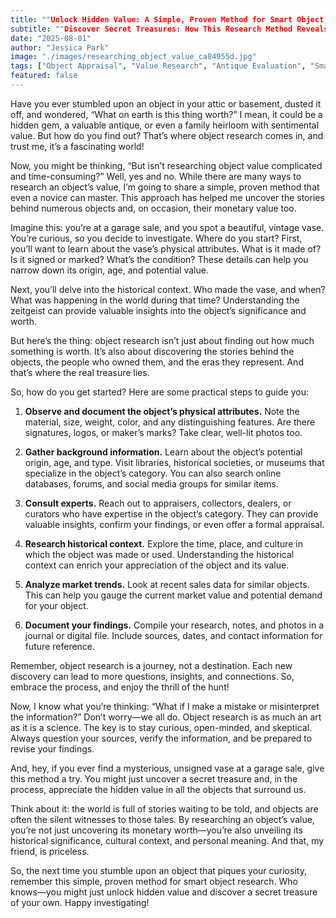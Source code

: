 ```yaml
---
title: ""Unlock Hidden Value: A Simple, Proven Method for Smart Object Research" (57 characters)"
subtitle: ""Discover Secret Treasures: How This Research Method Reveals Unseen Value in Your Objects""
date: "2025-08-01"
author: "Jessica Park"
image: "./images/researching_object_value_ca84955d.jpg"
tags: ["Object Appraisal", "Value Research", "Antique Evaluation", "Smart Collecting"]
featured: false
---
```


Have you ever stumbled upon an object in your attic or basement, dusted it off, and wondered, “What on earth is this thing worth?” I mean, it could be a hidden gem, a valuable antique, or even a family heirloom with sentimental value. But how do you find out? That’s where object research comes in, and trust me, it’s a fascinating world!

Now, you might be thinking, “But isn’t researching object value complicated and time-consuming?” Well, yes and no. While there are many ways to research an object’s value, I’m going to share a simple, proven method that even a novice can master. This approach has helped me uncover the stories behind numerous objects and, on occasion, their monetary value too.

Imagine this: you’re at a garage sale, and you spot a beautiful, vintage vase. You’re curious, so you decide to investigate. Where do you start? First, you’ll want to learn about the vase’s physical attributes. What is it made of? Is it signed or marked? What’s the condition? These details can help you narrow down its origin, age, and potential value.

Next, you’ll delve into the historical context. Who made the vase, and when? What was happening in the world during that time? Understanding the zeitgeist can provide valuable insights into the object’s significance and worth.

But here’s the thing: object research isn’t just about finding out how much something is worth. It’s also about discovering the stories behind the objects, the people who owned them, and the eras they represent. And that’s where the real treasure lies.

So, how do you get started? Here are some practical steps to guide you:

1. **Observe and document the object’s physical attributes.** Note the material, size, weight, color, and any distinguishing features. Are there signatures, logos, or maker’s marks? Take clear, well-lit photos too.

2. **Gather background information.** Learn about the object’s potential origin, age, and type. Visit libraries, historical societies, or museums that specialize in the object’s category. You can also search online databases, forums, and social media groups for similar items.

3. **Consult experts.** Reach out to appraisers, collectors, dealers, or curators who have expertise in the object’s category. They can provide valuable insights, confirm your findings, or even offer a formal appraisal.

4. **Research historical context.** Explore the time, place, and culture in which the object was made or used. Understanding the historical context can enrich your appreciation of the object and its value.

5. **Analyze market trends.** Look at recent sales data for similar objects. This can help you gauge the current market value and potential demand for your object.

6. **Document your findings.** Compile your research, notes, and photos in a journal or digital file. Include sources, dates, and contact information for future reference.

Remember, object research is a journey, not a destination. Each new discovery can lead to more questions, insights, and connections. So, embrace the process, and enjoy the thrill of the hunt!

Now, I know what you’re thinking: “What if I make a mistake or misinterpret the information?” Don’t worry—we all do. Object research is as much an art as it is a science. The key is to stay curious, open-minded, and skeptical. Always question your sources, verify the information, and be prepared to revise your findings.

And, hey, if you ever find a mysterious, unsigned vase at a garage sale, give this method a try. You might just uncover a secret treasure and, in the process, appreciate the hidden value in all the objects that surround us.

Think about it: the world is full of stories waiting to be told, and objects are often the silent witnesses to those tales. By researching an object’s value, you’re not just uncovering its monetary worth—you’re also unveiling its historical significance, cultural context, and personal meaning. And that, my friend, is priceless.

So, the next time you stumble upon an object that piques your curiosity, remember this simple, proven method for smart object research. Who knows—you might just unlock hidden value and discover a secret treasure of your own. Happy investigating!